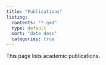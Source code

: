 ```yaml
---
title: "Publications"
listing:
  contents: "*.qmd"
  type: default
  sort: "date desc"
  categories: true
---
```


This page lists academic publications. 